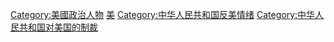 
[[Category:美國政治人物|Category:美國政治人物]]
[[Category:因涉华问题而被中华人民共和国制裁者|美]]
[[Category:中华人民共和国反美情绪|Category:中华人民共和国反美情绪]]
[[Category:中华人民共和国对美国的制裁|Category:中华人民共和国对美国的制裁]]